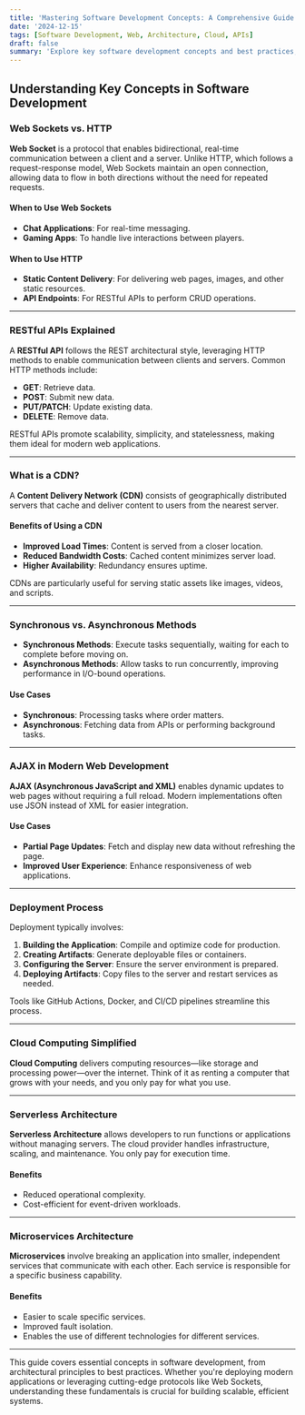 ```yaml
---
title: 'Mastering Software Development Concepts: A Comprehensive Guide'
date: '2024-12-15'
tags: [Software Development, Web, Architecture, Cloud, APIs]
draft: false
summary: 'Explore key software development concepts and best practices, explained in depth with practical use cases.'
---
```


## Understanding Key Concepts in Software Development

### Web Sockets vs. HTTP

**Web Socket** is a protocol that enables bidirectional, real-time communication between a client and a server. Unlike HTTP, which follows a request-response model, Web Sockets maintain an open connection, allowing data to flow in both directions without the need for repeated requests.

#### When to Use Web Sockets

- **Chat Applications**: For real-time messaging.
- **Gaming Apps**: To handle live interactions between players.

#### When to Use HTTP

- **Static Content Delivery**: For delivering web pages, images, and other static resources.
- **API Endpoints**: For RESTful APIs to perform CRUD operations.

---

### RESTful APIs Explained

A **RESTful API** follows the REST architectural style, leveraging HTTP methods to enable communication between clients and servers. Common HTTP methods include:

- **GET**: Retrieve data.
- **POST**: Submit new data.
- **PUT/PATCH**: Update existing data.
- **DELETE**: Remove data.

RESTful APIs promote scalability, simplicity, and statelessness, making them ideal for modern web applications.

---

### What is a CDN?

A **Content Delivery Network (CDN)** consists of geographically distributed servers that cache and deliver content to users from the nearest server.

#### Benefits of Using a CDN

- **Improved Load Times**: Content is served from a closer location.
- **Reduced Bandwidth Costs**: Cached content minimizes server load.
- **Higher Availability**: Redundancy ensures uptime.

CDNs are particularly useful for serving static assets like images, videos, and scripts.

---

### Synchronous vs. Asynchronous Methods

- **Synchronous Methods**: Execute tasks sequentially, waiting for each to complete before moving on.
- **Asynchronous Methods**: Allow tasks to run concurrently, improving performance in I/O-bound operations.

#### Use Cases

- **Synchronous**: Processing tasks where order matters.
- **Asynchronous**: Fetching data from APIs or performing background tasks.

---

### AJAX in Modern Web Development

**AJAX (Asynchronous JavaScript and XML)** enables dynamic updates to web pages without requiring a full reload. Modern implementations often use JSON instead of XML for easier integration.

#### Use Cases

- **Partial Page Updates**: Fetch and display new data without refreshing the page.
- **Improved User Experience**: Enhance responsiveness of web applications.

---

### Deployment Process

Deployment typically involves:

1. **Building the Application**: Compile and optimize code for production.
2. **Creating Artifacts**: Generate deployable files or containers.
3. **Configuring the Server**: Ensure the server environment is prepared.
4. **Deploying Artifacts**: Copy files to the server and restart services as needed.

Tools like GitHub Actions, Docker, and CI/CD pipelines streamline this process.

---

### Cloud Computing Simplified

**Cloud Computing** delivers computing resources—like storage and processing power—over the internet. Think of it as renting a computer that grows with your needs, and you only pay for what you use.

---

### Serverless Architecture

**Serverless Architecture** allows developers to run functions or applications without managing servers. The cloud provider handles infrastructure, scaling, and maintenance. You only pay for execution time.

#### Benefits

- Reduced operational complexity.
- Cost-efficient for event-driven workloads.

---

### Microservices Architecture

**Microservices** involve breaking an application into smaller, independent services that communicate with each other. Each service is responsible for a specific business capability.

#### Benefits

- Easier to scale specific services.
- Improved fault isolation.
- Enables the use of different technologies for different services.

---

This guide covers essential concepts in software development, from architectural principles to best practices. Whether you're deploying modern applications or leveraging cutting-edge protocols like Web Sockets, understanding these fundamentals is crucial for building scalable, efficient systems.
